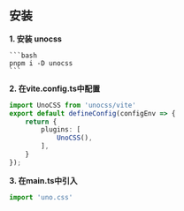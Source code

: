 ## 安装

**1. 安装 unocss**

    ```bash
    pnpm i -D unocss
    ```

**2. 在vite.config.ts中配置**

```ts
import UnoCSS from 'unocss/vite'
export default defineConfig(configEnv => {
    return {
        plugins: [
            UnoCSS(),
        ],
    }
});
```

**3. 在main.ts中引入**

```ts
import 'uno.css'
```
